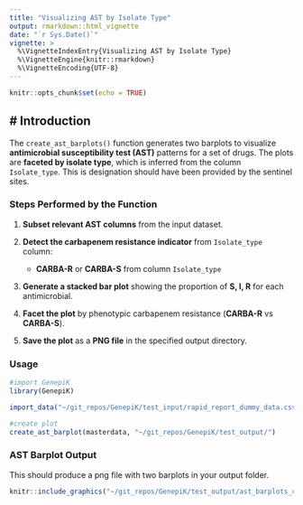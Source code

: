 ```yaml
---
title: "Visualizing AST by Isolate Type"
output: rmarkdown::html_vignette
date: "`r Sys.Date()`"
vignette: >
  %\VignetteIndexEntry{Visualizing AST by Isolate Type}
  %\VignetteEngine{knitr::rmarkdown}
  %\VignetteEncoding{UTF-8}
---
```


```r
knitr::opts_chunk$set(echo = TRUE)
```

## # Introduction

The `create_ast_barplots()` function generates two barplots to visualize **antimicrobial susceptibility test (AST)** patterns for a set of drugs. 
The plots are **faceted by isolate type**, which is inferred from the column `Isolate_type`. This is designation should have been provided by the sentinel sites.

### Steps Performed by the Function

1. **Subset relevant AST columns** from the input dataset.

2. **Detect the carbapenem resistance indicator** from `Isolate_type` column:
   - **CARBA-R** or **CARBA-S** from column `Isolate_type`

3. **Generate a stacked bar plot** showing the proportion of **S, I, R** for each antimicrobial.

4. **Facet the plot** by phenotypic carbapenem resistance (**CARBA-R** vs **CARBA-S**).

5. **Save the plot** as a **PNG file** in the specified output directory.

### Usage
```r
#import GenepiK
library(GenepiK)

import_data("~/git_repos/GenepiK/test_input/rapid_report_dummy_data.csv", "~/git_repos/")
```

```r
#create plot
create_ast_barplot(masterdata, "~/git_repos/GenepiK/test_output/")
```

### AST Barplot Output
This should produce a png file with two barplots in your output folder.

```r
knitr::include_graphics("~/git_repos/GenepiK/test_output/ast_barplots_clinical_facet.png")
```
